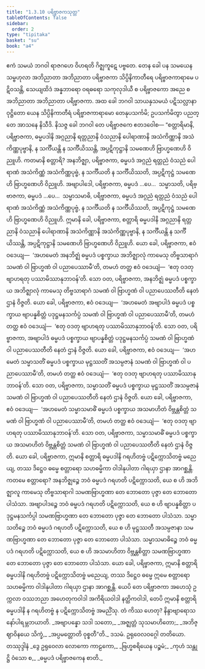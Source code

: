 ```yaml
---
title: "1.3.10 ပရိဗ္ဗာဇကသုတ္တ"
tableOfContents: false
sidebar:
  order: 2
type: "tipitaka"
basket: "su"
book: "a4"
---
```



<DynamicBreadcrumb />

<Division number="30" book="a4">

<Paragraph number="202" book="a4">
ဧကံ သမယံ ဘဂဝါ ရာဇဂဟေ ဝိဟရတိ ဂိဇ္ဈကူဋေ ပဗ္ဗတေ. တေန ခေါ ပန သမယေန သမ္ဗဟုလာ အဘိညာတာ အဘိညာတာ ပရိဗ္ဗာဇကာ သိပ္ပိနိကာတီရေ ပရိဗ္ဗာဇကာရာမေ ပဋိဝသန္တိ, သေယျထိဒံ အန္နဘာရော ဝရဓရော သကုလုဒါယီ စ ပရိဗ္ဗာဇကော အညေ စ အဘိညာတာ အဘိညာတာ ပရိဗ္ဗာဇကာ. အထ ခေါ ဘဂဝါ သာယနှသမယံ ပဋိသလ္လာနာ ဝုဋ္ဌိတော ယေန သိပ္ပိနိကာတီရံ ပရိဗ္ဗာဇကာရာမော တေနုပသင်္ကမိ; ဥပသင်္ကမိတွာ ပညတ္တေ အာသနေ နိသီဒိ. နိသဇ္ဇ ခေါ ဘဂဝါ တေ ပရိဗ္ဗာဇကေ ဧတဒဝေါစ—
</Paragraph>

<Paragraph number="203" book="a4">
“စတ္တာရိမာနိ, ပရိဗ္ဗာဇကာ, ဓမ္မပဒါနိ အဂ္ဂညာနိ ရတ္တညာနိ ဝံသညာနိ ပေါရာဏာနိ အသံကိဏ္ဏာနိ အသံကိဏ္ဏပုဗ္ဗာနိ, န သင်္ကီယန္တိ န သင်္ကီယိဿန္တိ, အပ္ပဋိကုဋ္ဌာနိ သမဏေဟိ ဗြာဟ္မဏေဟိ ဝိညူဟိ. ကတမာနိ စတ္တာရိ? အနဘိဇ္ဈာ, ပရိဗ္ဗာဇကာ, ဓမ္မပဒံ အဂ္ဂညံ ရတ္တညံ ဝံသညံ ပေါရာဏံ အသံကိဏ္ဏံ အသံကိဏ္ဏပုဗ္ဗံ, န သင်္ကီယတိ န သင်္ကီယိဿတိ, အပ္ပဋိကုဋ္ဌံ သမဏေဟိ ဗြာဟ္မဏေဟိ ဝိညူဟိ. အဗျာပါဒေါ, ပရိဗ္ဗာဇကာ, ဓမ္မပဒံ …ပေ…  သမ္မာသတိ, ပရိဗ္ဗာဇကာ, ဓမ္မပဒံ …ပေ…  သမ္မာသမာဓိ, ပရိဗ္ဗာဇကာ, ဓမ္မပဒံ အဂ္ဂညံ ရတ္တညံ ဝံသညံ ပေါရာဏံ အသံကိဏ္ဏံ အသံကိဏ္ဏပုဗ္ဗံ, န သင်္ကီယတိ န သင်္ကီယိဿတိ, အပ္ပဋိကုဋ္ဌံ သမဏေဟိ ဗြာဟ္မဏေဟိ ဝိညူဟိ. ဣမာနိ ခေါ, ပရိဗ္ဗာဇကာ, စတ္တာရိ ဓမ္မပဒါနိ အဂ္ဂညာနိ ရတ္တညာနိ ဝံသညာနိ ပေါရာဏာနိ အသံကိဏ္ဏာနိ အသံကိဏ္ဏပုဗ္ဗာနိ, န သင်္ကီယန္တိ န သင်္ကီယိဿန္တိ, အပ္ပဋိကုဋ္ဌာနိ သမဏေဟိ ဗြာဟ္မဏေဟိ ဝိညူဟိ.
</Paragraph>

<Paragraph number="204" book="a4">
ယော ခေါ, ပရိဗ္ဗာဇကာ, ဧဝံ ဝဒေယျ—  ‘အဟမေတံ အနဘိဇ္ဈံ ဓမ္မပဒံ ပစ္စက္ခာယ အဘိဇ္ဈာလုံ ကာမေသု တိဗ္ဗသာရာဂံ သမဏံ ဝါ ဗြာဟ္မဏံ ဝါ ပညာပေဿာမီ’တိ, တမဟံ တတ္ထ ဧဝံ ဝဒေယျံ—  ‘ဧတု ဝဒတု ဗျာဟရတု ပဿာမိဿာနုဘာဝန်’တိ. သော ဝတ, ပရိဗ္ဗာဇကာ, အနဘိဇ္ဈံ ဓမ္မပဒံ ပစ္စက္ခာယ အဘိဇ္ဈာလုံ ကာမေသု တိဗ္ဗသာရာဂံ သမဏံ ဝါ ဗြာဟ္မဏံ ဝါ ပညာပေဿတီတိ နေတံ ဌာနံ ဝိဇ္ဇတိ.
</Paragraph>

<Paragraph number="205" book="a4">
ယော ခေါ, ပရိဗ္ဗာဇကာ, ဧဝံ ဝဒေယျ—  ‘အဟမေတံ အဗျာပါဒံ ဓမ္မပဒံ ပစ္စက္ခာယ ဗျာပန္နစိတ္တံ ပဒုဋ္ဌမနသင်္ကပ္ပံ သမဏံ ဝါ ဗြာဟ္မဏံ ဝါ ပညာပေဿာမီ’တိ, တမဟံ တတ္ထ ဧဝံ ဝဒေယျံ—  ‘ဧတု ဝဒတု ဗျာဟရတု ပဿာမိဿာနုဘာဝန်’တိ. သော ဝတ, ပရိဗ္ဗာဇကာ, အဗျာပါဒံ ဓမ္မပဒံ ပစ္စက္ခာယ ဗျာပန္နစိတ္တံ ပဒုဋ္ဌမနသင်္ကပ္ပံ သမဏံ ဝါ ဗြာဟ္မဏံ ဝါ ပညာပေဿတီတိ နေတံ ဌာနံ ဝိဇ္ဇတိ.
</Paragraph>

<Paragraph number="206" book="a4">
ယော ခေါ, ပရိဗ္ဗာဇကာ, ဧဝံ ဝဒေယျ—  ‘အဟမေတံ သမ္မာသတိံ ဓမ္မပဒံ ပစ္စက္ခာယ မုဋ္ဌဿတိံ အသမ္ပဇာနံ သမဏံ ဝါ ဗြာဟ္မဏံ ဝါ ပညာပေဿာမီ’တိ, တမဟံ တတ္ထ ဧဝံ ဝဒေယျံ—  ‘ဧတု ဝဒတု ဗျာဟရတု ပဿာမိဿာနုဘာဝန်’တိ. သော ဝတ, ပရိဗ္ဗာဇကာ, သမ္မာသတိံ ဓမ္မပဒံ ပစ္စက္ခာယ မုဋ္ဌဿတိံ အသမ္ပဇာနံ သမဏံ ဝါ ဗြာဟ္မဏံ ဝါ ပညာပေဿတီတိ နေတံ ဌာနံ ဝိဇ္ဇတိ.
</Paragraph>

<Paragraph number="207" book="a4">
ယော ခေါ, ပရိဗ္ဗာဇကာ, ဧဝံ ဝဒေယျ—  ‘အဟမေတံ သမ္မာသမာဓိံ ဓမ္မပဒံ ပစ္စက္ခာယ အသမာဟိတံ ဝိဗ္ဘန္တစိတ္တံ သမဏံ ဝါ ဗြာဟ္မဏံ ဝါ ပညာပေဿာမီ’တိ, တမဟံ တတ္ထ ဧဝံ ဝဒေယျံ—  ‘ဧတု ဝဒတု ဗျာဟရတု ပဿာမိဿာနုဘာဝန်’တိ. သော ဝတ, ပရိဗ္ဗာဇကာ, သမ္မာသမာဓိံ ဓမ္မပဒံ ပစ္စက္ခာယ အသမာဟိတံ ဝိဗ္ဘန္တစိတ္တံ သမဏံ ဝါ ဗြာဟ္မဏံ ဝါ ပညာပေဿတီတိ နေတံ ဌာနံ ဝိဇ္ဇတိ.
</Paragraph>

<Paragraph number="208" book="a4">
ယော ခေါ, ပရိဗ္ဗာဇကာ, ဣမာနိ စတ္တာရိ ဓမ္မပဒါနိ ဂရဟိတဗ္ဗံ ပဋိက္ကောသိတဗ္ဗံ မညေယျ, တဿ ဒိဋ္ဌေဝ ဓမ္မေ စတ္တာရော သဟဓမ္မိကာ ဝါဒါနုပါတာ ဂါရယှာ ဌာနာ အာဂစ္ဆန္တိ. ကတမေ စတ္တာရော? အနဘိဇ္ဈဉ္စေ ဘဝံ ဓမ္မပဒံ ဂရဟတိ ပဋိက္ကောသတိ, ယေ စ ဟိ အဘိဇ္ဈာလူ ကာမေသု တိဗ္ဗသာရာဂါ သမဏဗြာဟ္မဏာ တေ ဘောတော ပုဇ္ဇာ တေ ဘောတော ပါသံသာ. အဗျာပါဒဉ္စေ ဘဝံ ဓမ္မပဒံ ဂရဟတိ ပဋိက္ကောသတိ, ယေ စ ဟိ ဗျာပန္နစိတ္တာ ပဒုဋ္ဌမနသင်္ကပ္ပါ သမဏဗြာဟ္မဏာ တေ ဘောတော ပုဇ္ဇာ တေ ဘောတော ပါသံသာ. သမ္မာသတိဉ္စေ ဘဝံ ဓမ္မပဒံ ဂရဟတိ ပဋိက္ကောသတိ, ယေ စ ဟိ မုဋ္ဌဿတီ အသမ္ပဇာနာ သမဏဗြာဟ္မဏာ တေ ဘောတော ပုဇ္ဇာ တေ ဘောတော ပါသံသာ. သမ္မာသမာဓိဉ္စေ ဘဝံ ဓမ္မပဒံ ဂရဟတိ ပဋိက္ကောသတိ, ယေ စ ဟိ အသမာဟိတာ ဝိဗ္ဘန္တစိတ္တာ သမဏဗြာဟ္မဏာ တေ ဘောတော ပုဇ္ဇာ တေ ဘောတော ပါသံသာ.
</Paragraph>

<Paragraph number="209" book="a4">
ယော ခေါ, ပရိဗ္ဗာဇကာ, ဣမာနိ စတ္တာရိ ဓမ္မပဒါနိ ဂရဟိတဗ္ဗံ ပဋိက္ကောသိတဗ္ဗံ မညေယျ, တဿ ဒိဋ္ဌေဝ ဓမ္မေ ဣမေ စတ္တာရော သဟဓမ္မိကာ ဝါဒါနုပါတာ ဂါရယှာ ဌာနာ အာဂစ္ဆန္တိ. ယေပိ တေ ပရိဗ္ဗာဇကာ အဟေသုံ ဥက္ကလာ ဝဿဘညာ အဟေတုကဝါဒါ အကိရိယဝါဒါ နတ္ထိကဝါဒါ, တေပိ ဣမာနိ စတ္တာရိ ဓမ္မပဒါနိ န ဂရဟိတဗ္ဗံ န ပဋိက္ကောသိတဗ္ဗံ အမညိံသု. တံ ကိဿ ဟေတု? နိန္ဒာဗျာရောသနော်ပါရမ္ဘဘယာတိ.
</Paragraph>

<Paragraph number="210" type="verses" book="a4">
_အဗျာပန္နော သဒါ သတော,_  
_အဇ္ဈတ္တံ သုသမာဟိတော;_  
_အဘိဇ္ဈာဝိနယေ သိက္ခံ,_  
_အပ္ပမတ္တောတိ ဝုစ္စတီ”တိ._  


</Paragraph>
</Division>

<Paragraph number="211" type="center" book="a4">
ဒသမံ.



</Paragraph>

<Paragraph number="212" type="center" book="a4">
ဥရုဝေလဝဂ္ဂေါ တတိယော.



</Paragraph>

<Paragraph number="213" type="center" book="a4">
တဿုဒ္ဒါနံ


</Paragraph>

<Paragraph number="214" type="verses" book="a4">
_ဒွေ ဥရုဝေလာ လောကော ကာဠကော,_  
_ဗြဟ္မစရိယေန ပဉ္စမံ;_  
_ကုဟံ သန္တုဋ္ဌိ ဝံသော စ,_  
_ဓမ္မပဒံ ပရိဗ္ဗာဇကေန စာတိ._
</Paragraph>